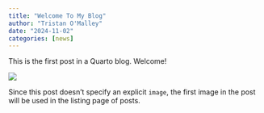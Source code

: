 ```yaml
---
title: "Welcome To My Blog"
author: "Tristan O'Malley"
date: "2024-11-02"
categories: [news]
---
```


This is the first post in a Quarto blog. Welcome!

![](thumbnail.jpg)

Since this post doesn't specify an explicit `image`, the first image in the post will be used in the listing page of posts.
